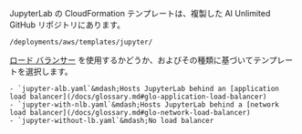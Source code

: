 JupyterLab の CloudFormation テンプレートは、複製した AI Unlimited GitHub リポジトリにあります。

`/deployments/aws/templates/jupyter/`

[ロード バランサー](/docs/glossary.md#glo-load-balancer) を使用するかどうか、およびその種類に基づいてテンプレートを選択します。

    - `jupyter-alb.yaml`&mdash;Hosts JupyterLab behind an [application load balancer](/docs/glossary.md#glo-application-load-balancer)
    - `jupyter-with-nlb.yaml`&mdash;Hosts JupyterLab behind a [network load balancer](/docs/glossary.md#glo-network-load-balancer)
    - `jupyter-without-lb.yaml`&mdash;No load balancer
